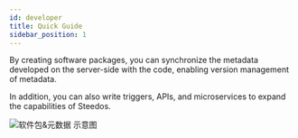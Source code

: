 ```yaml
---
id: developer
title: Quick Guide
sidebar_position: 1
---
```


By creating software packages, you can synchronize the metadata developed on the server-side with the code, enabling version management of metadata.

In addition, you can also write triggers, APIs, and microservices to expand the capabilities of Steedos.

![软件包&元数据 示意图](https://console.steedos.cn/api/files/images/duh3tECd387Sz5i8J "软件包&元数据 示意图")